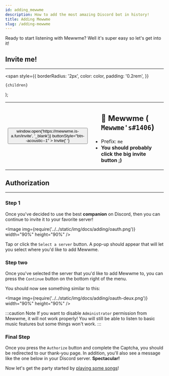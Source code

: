 ```yaml
---
id: adding_mewwme
description: How to add the most amazing Discord bot in history!
title: Adding Mewwme
slug: /adding-mewwme
---
```



Ready to start listening with Mewwme? Well it's super easy so let's get into it!

## Invite me!

---

  <span
    style={{
      borderRadius: '2px',
      color: color,
      padding: '0.2rem',
    }}
  >
    {children}
  </span>
);

<table>
  <tr>
    <th>
      <Button
        onClick={() => window.open('https://mewwme.is-a.fun/invite', '_blank')}
        buttonStyle="btn--acoustic--1"
      >
        Invite{' '}
      </Button>
    </th>
    <td>
      <ul>
        <h2>
          <Highlight color="#5865F2">👋 Mewwme</Highlight> (
          <code>Mewwme's#1406</code>)
        </h2>
        <li>
          Prefix: <code>me</code>
        </li>
        <li>
          <strong>You should probably click the big invite button ;)</strong>
        </li>
      </ul>
    </td>
  </tr>
</table>

## Authorization

---

### Step 1

Once you've decided to use the best **companion** on Discord, then you can continue to invite it to your favorite server!

<Image img={require('../../static/img/docs/adding/oauth.png')} width="90%" height="90%" />

Tap or click the `Select a server` button. A pop-up should appear that will let you select where you'd like to add Mewwme.

### Step two

Once you've selected the server that you'd like to add Mewwme to, you can press the `Continue` button on the bottom right of the menu.

You should now see something similar to this:

<Image img={require('../../static/img/docs/adding/oauth-deux.png')} width="90%" height="90%" />

:::caution Note
If you want to disable `Administrator` permission from Mewwme, it will not work properly! You will still be able to listen to basic music features but some things won't work.
:::

### Final Step

Once you press the `Authorize` button and complete the Captcha, you should be redirected to our thank-you page. In addition, you'll also see a message like the one below in your Discord server. **Spectacular!**

Now let's get the party started by [playing some songs](/play-song)!
